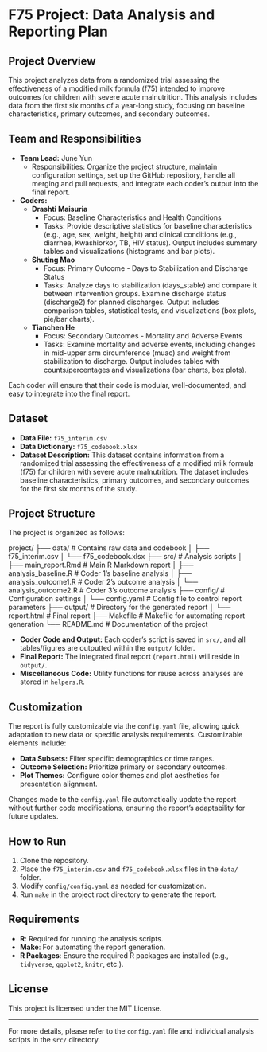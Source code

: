 # F75 Project: Data Analysis and Reporting Plan

## Project Overview
This project analyzes data from a randomized trial assessing the effectiveness of a modified milk formula (f75) intended to improve outcomes for children with severe acute malnutrition. This analysis includes data from the first six months of a year-long study, focusing on baseline characteristics, primary outcomes, and secondary outcomes.

## Team and Responsibilities
- **Team Lead:** June Yun  
  - Responsibilities: Organize the project structure, maintain configuration settings, set up the GitHub repository, handle all merging and pull requests, and integrate each coder's output into the final report.

- **Coders:**
  - **Drashti Maisuria**  
    - Focus: Baseline Characteristics and Health Conditions
    - Tasks: Provide descriptive statistics for baseline characteristics (e.g., age, sex, weight, height) and clinical conditions (e.g., diarrhea, Kwashiorkor, TB, HIV status). Output includes summary tables and visualizations (histograms and bar plots).
  
  - **Shuting Mao**  
    - Focus: Primary Outcome - Days to Stabilization and Discharge Status
    - Tasks: Analyze days to stabilization (days_stable) and compare it between intervention groups. Examine discharge status (discharge2) for planned discharges. Output includes comparison tables, statistical tests, and visualizations (box plots, pie/bar charts).
  
  - **Tianchen He**  
    - Focus: Secondary Outcomes - Mortality and Adverse Events
    - Tasks: Examine mortality and adverse events, including changes in mid-upper arm circumference (muac) and weight from stabilization to discharge. Output includes tables with counts/percentages and visualizations (bar charts, box plots).

Each coder will ensure that their code is modular, well-documented, and easy to integrate into the final report.

## Dataset
- **Data File:** `f75_interim.csv`
- **Data Dictionary:** `f75_codebook.xlsx`
- **Dataset Description:** This dataset contains information from a randomized trial assessing the effectiveness of a modified milk formula (f75) for children with severe acute malnutrition. The dataset includes baseline characteristics, primary outcomes, and secondary outcomes for the first six months of the study.

## Project Structure
The project is organized as follows:

project/
├── data/                       # Contains raw data and codebook
│   ├── f75_interim.csv
│   └── f75_codebook.xlsx
├── src/                        # Analysis scripts
│   ├── main_report.Rmd         # Main R Markdown report
│   ├── analysis_baseline.R     # Coder 1's baseline analysis
│   ├── analysis_outcome1.R     # Coder 2's outcome analysis
│   └──  analysis_outcome2.R    # Coder 3's outcome analysis
├── config/                     # Configuration settings
│   └── config.yaml             # Config file to control report parameters
├── output/                     # Directory for the generated report
│   └── report.html             # Final report
├── Makefile                    # Makefile for automating report generation
└── README.md                   # Documentation of the project

- **Coder Code and Output:** Each coder’s script is saved in `src/`, and all tables/figures are outputted within the `output/` folder.
- **Final Report:** The integrated final report (`report.html`) will reside in `output/`.
- **Miscellaneous Code:** Utility functions for reuse across analyses are stored in `helpers.R`.

## Customization
The report is fully customizable via the `config.yaml` file, allowing quick adaptation to new data or specific analysis requirements. Customizable elements include:

- **Data Subsets:** Filter specific demographics or time ranges.
- **Outcome Selection:** Prioritize primary or secondary outcomes.
- **Plot Themes:** Configure color themes and plot aesthetics for presentation alignment.

Changes made to the `config.yaml` file automatically update the report without further code modifications, ensuring the report’s adaptability for future updates.

## How to Run
1. Clone the repository.
2. Place the `f75_interim.csv` and `f75_codebook.xlsx` files in the `data/` folder.
3. Modify `config/config.yaml` as needed for customization.
4. Run `make` in the project root directory to generate the report.

## Requirements
- **R**: Required for running the analysis scripts.
- **Make**: For automating the report generation.
- **R Packages**: Ensure the required R packages are installed (e.g., `tidyverse`, `ggplot2`, `knitr`, etc.).

## License
This project is licensed under the MIT License.

---

For more details, please refer to the `config.yaml` file and individual analysis scripts in the `src/` directory.